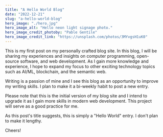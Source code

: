 ```yaml
---
title: "A Hello World Blog"
date: "2022-12-21"
slug: "a-hello-world-blog"
hero_image: "./hero.jpg"
hero_image_alt: "Hello neon light signage photo."
hero_image_credit_photoby: "Pable Gentile"
hero_image_credit_link: "https://unsplash.com/photos/3MYvgsH1uK0"
---
```


This is my first post on my personally crafted blog site. In this blog, I will
be sharing my experiences and insights on computer programming, open-source
software, and web development. As I gain more knowledge and experience, I hope
to expand my focus to other exciting technology topics such as AI/ML,
blockchain, and the semantic web.

Writing is a passion of mine and I see this blog as an opportunity to improve
my writing skills. I plan to make it a bi-weekly habit to post a new entry.

Please note that this is the initial version of my blog site and I intend to
upgrade it as I gain more skills in modern web development. This project will
serve as a good practice for me.

As this post's title suggests, this is simply a "Hello World" entry. I don't
plan to make it lengthy.

Cheers!
